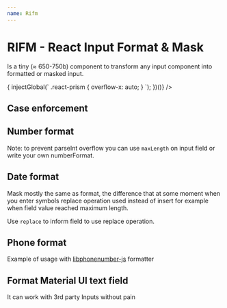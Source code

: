 ```yaml
---
name: Rifm
---
```


# RIFM - React Input Format & Mask

Is a tiny (≈ 650-750b) component to transform any input component
into formatted or masked input.


<div
  data-run={(() => {
    injectGlobal(`
    .react-prism {
      overflow-x: auto;
    }
  `);
  })()}
/>

## Case enforcement

<EmbedCodesandbox
  title="istarkob/rifm: case-enforcement"
  href='github/istarkov/rifm/tree/master/codesandboxes/pages/case-enforcement'
/>

## Number format

Note: to prevent parseInt overflow you can use `maxLength` on input field
or write your own numberFormat.

<EmbedCodesandbox
  title="istarkob/rifm: number-format"
  href='github/istarkov/rifm/tree/master/codesandboxes/pages/number-format'
/>

## Date format

Mask mostly the same as format, the difference that at some moment
when you enter symbols replace operation used instead of insert
for example when field value reached maximum length.

Use `replace` to inform field to use replace operation.

<EmbedCodesandbox
  title="istarkob/rifm: date-format"
  href='github/istarkov/rifm/tree/master/codesandboxes/pages/date-format'
/>

## Phone format

Example of usage with
[libphonenumber-js](https://github.com/catamphetamine/libphonenumber-js) formatter

<EmbedCodesandbox
  title="istarkob/rifm: phone-format"
  href='github/istarkov/rifm/tree/master/codesandboxes/pages/phone-format'
/>

## Format Material UI text field

It can work with 3rd party Inputs without pain

<EmbedCodesandbox
  title="istarkob/rifm: material-ui"
  href='github/istarkov/rifm/tree/master/codesandboxes/pages/material-ui'
/>

